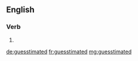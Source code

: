 ==English==

===Verb===
{{head|en|verb form}}

# {{en-past of|guesstimate}}

[[de:guesstimated]]
[[fr:guesstimated]]
[[mg:guesstimated]]